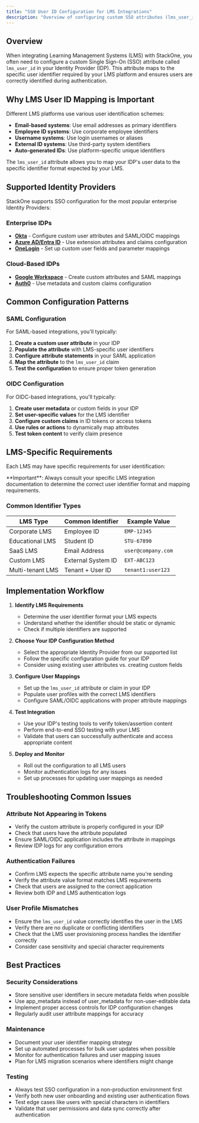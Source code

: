 ```yaml
---
title: "SSO User ID Configuration for LMS Integrations"
description: "Overview of configuring custom SSO attributes (lms_user_id) across different Identity Providers for Learning Management System integrations."
---
```



## Overview

When integrating Learning Management Systems (LMS) with StackOne, you often need to configure a custom Single Sign-On (SSO) attribute called `lms_user_id` in your Identity Provider (IDP). This attribute maps to the specific user identifier required by your LMS platform and ensures users are correctly identified during authentication.

## Why LMS User ID Mapping is Important

Different LMS platforms use various user identification schemes:

- **Email-based systems**: Use email addresses as primary identifiers
- **Employee ID systems**: Use corporate employee identifiers
- **Username systems**: Use login usernames or aliases
- **External ID systems**: Use third-party system identifiers
- **Auto-generated IDs**: Use platform-specific unique identifiers

The `lms_user_id` attribute allows you to map your IDP's user data to the specific identifier format expected by your LMS.

## Supported Identity Providers

StackOne supports SSO configuration for the most popular enterprise Identity Providers:

### Enterprise IDPs
- **[Okta](/integration-configuration-concepts/lms/okta-sso-configuration)** - Configure custom user attributes and SAML/OIDC mappings
- **[Azure AD/Entra ID](/integration-configuration-concepts/lms/azure-ad-sso-configuration)** - Use extension attributes and claims configuration
- **[OneLogin](/integration-configuration-concepts/lms/onelogin-sso-configuration)** - Set up custom user fields and parameter mappings

### Cloud-Based IDPs
- **[Google Workspace](/integration-configuration-concepts/lms/google-workspace-sso-configuration)** - Create custom attributes and SAML mappings
- **[Auth0](/integration-configuration-concepts/lms/auth0-sso-configuration)** - Use metadata and custom claims configuration

## Common Configuration Patterns

### SAML Configuration
For SAML-based integrations, you'll typically:

1. **Create a custom user attribute** in your IDP
2. **Populate the attribute** with LMS-specific user identifiers
3. **Configure attribute statements** in your SAML application
4. **Map the attribute** to the `lms_user_id` claim
5. **Test the configuration** to ensure proper token generation

### OIDC Configuration
For OIDC-based integrations, you'll typically:

1. **Create user metadata** or custom fields in your IDP
2. **Set user-specific values** for the LMS identifier
3. **Configure custom claims** in ID tokens or access tokens
4. **Use rules or actions** to dynamically map attributes
5. **Test token content** to verify claim presence

## LMS-Specific Requirements

Each LMS may have specific requirements for user identification:

<Note>
  **Important**: Always consult your specific LMS integration documentation to determine the correct user identifier format and mapping requirements.
</Note>

### Common Identifier Types

| LMS Type | Common Identifier | Example Value |
|----------|------------------|---------------|
| Corporate LMS | Employee ID | `EMP-12345` |
| Educational LMS | Student ID | `STU-67890` |
| SaaS LMS | Email Address | `user@company.com` |
| Custom LMS | External System ID | `EXT-ABC123` |
| Multi-tenant LMS | Tenant + User ID | `tenant1:user123` |

## Implementation Workflow

1. **Identify LMS Requirements**
   - Determine the user identifier format your LMS expects
   - Understand whether the identifier should be static or dynamic
   - Check if multiple identifiers are supported

2. **Choose Your IDP Configuration Method**
   - Select the appropriate Identity Provider from our supported list
   - Follow the specific configuration guide for your IDP
   - Consider using existing user attributes vs. creating custom fields

3. **Configure User Mappings**
   - Set up the `lms_user_id` attribute or claim in your IDP
   - Populate user profiles with the correct LMS identifiers
   - Configure SAML/OIDC applications with proper attribute mappings

4. **Test Integration**
   - Use your IDP's testing tools to verify token/assertion content
   - Perform end-to-end SSO testing with your LMS
   - Validate that users can successfully authenticate and access appropriate content

5. **Deploy and Monitor**
   - Roll out the configuration to all LMS users
   - Monitor authentication logs for any issues
   - Set up processes for updating user mappings as needed

## Troubleshooting Common Issues

### Attribute Not Appearing in Tokens
- Verify the custom attribute is properly configured in your IDP
- Check that users have the attribute populated
- Ensure SAML/OIDC application includes the attribute in mappings
- Review IDP logs for any configuration errors

### Authentication Failures
- Confirm LMS expects the specific attribute name you're sending
- Verify the attribute value format matches LMS requirements
- Check that users are assigned to the correct application
- Review both IDP and LMS authentication logs

### User Profile Mismatches
- Ensure the `lms_user_id` value correctly identifies the user in the LMS
- Verify there are no duplicate or conflicting identifiers
- Check that the LMS user provisioning process handles the identifier correctly
- Consider case sensitivity and special character requirements

## Best Practices

### Security Considerations
- Store sensitive user identifiers in secure metadata fields when possible
- Use app_metadata instead of user_metadata for non-user-editable data
- Implement proper access controls for IDP configuration changes
- Regularly audit user attribute mappings for accuracy

### Maintenance
- Document your user identifier mapping strategy
- Set up automated processes for bulk user updates when possible
- Monitor for authentication failures and user mapping issues
- Plan for LMS migration scenarios where identifiers might change

### Testing
- Always test SSO configuration in a non-production environment first
- Verify both new user onboarding and existing user authentication flows
- Test edge cases like users with special characters in identifiers
- Validate that user permissions and data sync correctly after authentication

<IntegrationFooter />